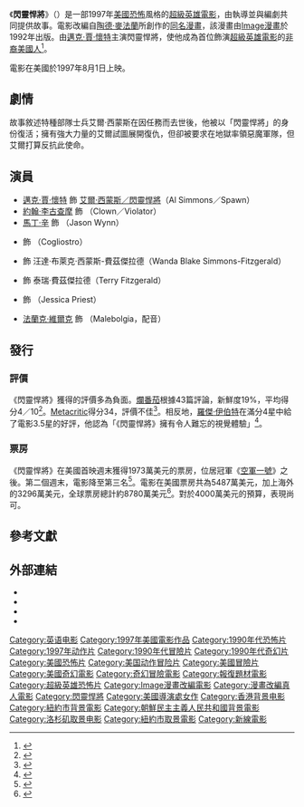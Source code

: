 {{noteTA
|G1=Show
|G2=Movie
}}
{{For|電影的改編漫畫角色|閃靈悍將}}
{{Infobox film
| name           = 閃靈悍將
| original_name  = {{lang|en|''Spawn''}}
| image          = Spawn Poster.jpg
| caption        = 電影海報
| director       = {{le|馬克·A·Z·迪貝|Mark A.Z. Dippé}}
| producer       = 克林·古德曼
| writer         = {{le|艾倫·B·麥爾羅伊|Alan B. McElroy}}
| story          = 艾倫·B·麥爾羅伊<br />馬克·A·Z·迪貝
| based_on       = {{based on|[[閃靈悍將|閃靈悍將]]|[[陶德·麥法蘭|陶德·麥法蘭]]}}
| starring       = [[邁克·賈·懷特|邁克·賈·懷特]]<br />[[約翰·李古查摩|約翰·李古查摩]]<br />[[馬丁·辛|馬丁·辛]]<br />{{le|尼克·威廉森|Nicol Williamson}}<br />{{le|泰瑞莎·藍道|Theresa Randle}}<br />{{le|D·B·史威尼|D. B. Sweeney}}<br />{{le|美琳達·克拉克|Melinda Clarke}}<br />[[法蘭克·維爾克|法蘭克·維爾克]]
| music          = {{le|葛拉姆·李維|Graeme Revell}}
| cinematography = {{le|吉爾莫·納瓦羅|Guillermo Navarro}}
| editing        = 瑞克·沙林<br />麥可·N·克努<br />陶德·布許
| studio         = [[陶德·麥法蘭|陶德·麥法蘭娛樂]]<br />Pull Down Your Pants Pictures
| distributor    = [[新線影業|新線影業]]
| released       = {{Film date|1997|08|01|美國}}
| runtime        = 96分鐘<!--Theatrical runtime: 96:12--><ref>{{cite web|title=''SPAWN'' (12)|url=http://bbfc.co.uk/releases/spawn-1997-0|work={{link-en|Entertainment Film Distributors|Entertainment Film Distributors}}|publisher=[[British_Board_of_Film_Classification|British Board of Film Classification]]|date=August 13, 1997|accessdate=August 2, 2014}}</ref>
| country        = {{USA}}
| language       = 英語
| budget         = 4000萬美元<ref name="mojo"/>
| gross          = 8780萬美元<ref name="mojo"/>
| preceded_by    = 
| followed_by    = 
| cn_name        = 再生侠
| hk_name        = 再生俠
| tw_name        = 閃靈悍將
}}
《'''閃靈悍將'''》（{{lang-en|''Spawn''}}）是一部1997年[[美國|美國]]{{le|靈異題材|Supernatural fiction|超自然}}[[恐怖片|恐怖]]風格的[[超級英雄電影|超級英雄電影]]，由{{le|馬克·A·Z·迪貝|Mark A.Z. Dippé}}執導並與編劇{{le|艾倫·B·麥爾羅伊|Alan B. McElroy}}共同提供故事。電影改編自[[陶德·麥法蘭|陶德·麥法蘭]]所創作的[[閃靈悍將|同名漫畫]]，該漫畫由[[Image漫畫|Image漫畫]]於1992年出版。由[[邁克·賈·懷特|邁克·賈·懷特]]主演閃靈悍將，使他成為首位飾演[[超級英雄電影|超級英雄電影]]的[[非裔美國人|非裔美國人]]<ref name = "jetmag_spawn">{{cite news |url=http://findarticles.com/p/articles/mi_m1355/is_n18_v92/ai_19804288/ |title=Michael Jai White is first Black comic superhero to star on the movie screen in 'Spawn.' |author= |date = September 22, 1997 |work= {{link-en|Jet (magazine)|Jet (magazine)|Jet}}''magazine'' |accessdate=October 17, 2009}}</ref>。

電影在美國於1997年8月1日上映。

== 劇情 ==
故事敘述特種部隊士兵艾爾·西蒙斯在因任務而去世後，他被以「閃靈悍將」的身份復活；擁有強大力量的艾爾試圖展開復仇，但卻被要求在地獄率領惡魔軍隊，但艾爾打算反抗此使命。

== 演員 ==
*[[邁克·賈·懷特|邁克·賈·懷特]] 飾 [[閃靈悍將|艾爾·西蒙斯／閃靈悍將]]（Al Simmons／Spawn）
*[[約翰·李古查摩|約翰·李古查摩]] 飾 {{le|三角魔 (漫畫)|Violator (comics)|小丑／三角魔}}（Clown／Violator）
*[[馬丁·辛|馬丁·辛]] 飾 {{le|傑森·永利|Jason Wynn}}（Jason Wynn）
*{{le|尼克·威廉森|Nicol Williamson}} 飾 {{le|伽利歐|Cogliostro}}（Cogliostro）
*{{le|泰瑞莎·藍道|Theresa Randle}} 飾 汪達·布萊克·西蒙斯-費茲傑拉德（Wanda Blake Simmons-Fitzgerald）
*{{le|D·B·史威尼|D. B. Sweeney}} 飾 泰瑞·費茲傑拉德（Terry Fitzgerald）
*{{le|美琳達·克拉克|Melinda Clarke}} 飾 {{le|潔西卡·普瑞斯特|Jessica Priest}}（Jessica Priest）
*[[法蘭克·維爾克|法蘭克·維爾克]] 飾 {{le|地獄魔王|Malebolgia}}（Malebolgia，配音）

== 發行 ==
=== 評價 ===
《閃靈悍將》獲得的評價多為負面。[[爛番茄|爛番茄]]根據43篇評論，新鮮度19%，平均得分4／10<ref>{{cite web|url=http://www.rottentomatoes.com/m/spawn/ |title=Spawn (1997) |publisher=[[Rotten_Tomatoes|Rotten Tomatoes]] |date= |accessdate=2015-05-01}}</ref>。[[Metacritic|Metacritic]]得分34，評價不佳<ref>{{cite web|url=http://www.metacritic.com/movie/spawn/critic-reviews |title=Critic Reviews for Spawn |publisher=[[Metacritic|Metacritic]] |date= |accessdate=2015-05-01}}</ref>。相反地，[[羅傑·伊伯特|羅傑·伊伯特]]在滿分4星中給了電影3.5星的好評，他認為「《閃靈悍將》擁有令人難忘的視覺體驗」<ref>{{cite web | url = http://rogerebert.suntimes.com/apps/pbcs.dll/article?AID=/19970801/REVIEWS/708010303/1023 | title = Spawn | date = August 1, 1997 | first = Roger | last = Ebert | publisher = [[Chicago_Sun-Times|Chicago Sun-Times]] | accessdate = 2007-07-28 }}</ref>。

=== 票房 ===
《閃靈悍將》在美國首映週末獲得1973萬美元的票房，位居冠軍《[[空軍一號_(電影)|空軍一號]]》之後。第二個週末，電影降至第三名<ref>{{cite web|url=http://boxofficemojo.com/movies/?page=weekend&id=spawn.htm |title=Spawn (1997) - Weekend Box Office Results - Box Office Mojo |publisher=Box Office Mojo | date= |accessdate=2015-05-01}}</ref>。電影在美國票房共為5487萬美元，加上海外的3296萬美元，全球票房總計約8780萬美元<ref name="mojo">{{cite web | url=http://boxofficemojo.com/movies/?id=spawn.htm | title=Spawn (1997) | work=[[Box_Office_Mojo|Box Office Mojo]] | publisher=[[Internet_Movie_Database|Internet Movie Database]] | accessdate=August 2, 2014}}</ref>。對於4000萬美元的預算，表現尚可。

== 參考文獻 ==
{{Reflist|30em}}

== 外部連結 ==
* {{IMDb title|0120177|Spawn}}
* {{mojo title|spawn|Spawn}}
* {{rotten-tomatoes|spawn|Spawn}}
* {{metacritic film|spawn|Spawn}}

{{DEFAULTSORT:Spawn}}
[[Category:英语电影|Category:英语电影]]
[[Category:1997年美國電影作品|Category:1997年美國電影作品]]
[[Category:1990年代恐怖片|Category:1990年代恐怖片]]
[[Category:1997年动作片|Category:1997年动作片]]
[[Category:1990年代冒險片|Category:1990年代冒險片]]
[[Category:1990年代奇幻片|Category:1990年代奇幻片]]
[[Category:美國恐怖片|Category:美國恐怖片]]
[[Category:美国动作冒险片|Category:美国动作冒险片]]
[[Category:美國冒險片|Category:美國冒險片]]
[[Category:美國奇幻電影|Category:美國奇幻電影]]
[[Category:奇幻冒險電影|Category:奇幻冒險電影]]
[[Category:報復題材電影|Category:報復題材電影]]
[[Category:超級英雄恐怖片|Category:超級英雄恐怖片]]
[[Category:Image漫畫改編電影|Category:Image漫畫改編電影]]
[[Category:漫畫改編真人電影|Category:漫畫改編真人電影]]
[[Category:閃靈悍將|Category:閃靈悍將]]
[[Category:美國導演處女作|Category:美國導演處女作]]
[[Category:香港背景电影|Category:香港背景电影]]
[[Category:紐約市背景電影|Category:紐約市背景電影]]
[[Category:朝鮮民主主義人民共和國背景電影|Category:朝鮮民主主義人民共和國背景電影]]
[[Category:洛杉矶取景电影|Category:洛杉矶取景电影]]
[[Category:紐約市取景電影|Category:紐約市取景電影]]
[[Category:新線電影|Category:新線電影]]